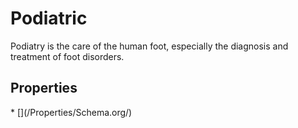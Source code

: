 # Podiatric

Podiatry is the care of the human foot, especially the diagnosis and treatment of foot disorders.

## Properties

<Grid>
* [](/Properties/Schema.org/)

</Grid>

